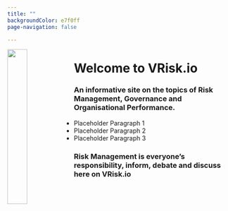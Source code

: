 ```yaml
---
title: ""
backgroundColor: e7f0ff
page-navigation: false

---
```


![](img/logo.png){width=30% style="float: left;"}


# Welcome to VRisk.io

### An informative site on the topics of Risk Management, Governance and Organisational Performance.

- Placeholder Paragraph 1
- Placeholder Paragraph 2
- Placeholder Paragraph 3

### Risk Management is everyone's responsibility, inform, debate and discuss here on VRisk.io
